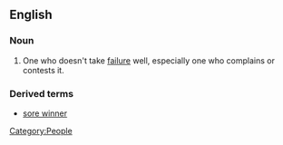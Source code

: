 ==English==
===Noun===
{{en-noun|sg=[[sore]] [[loser]]}}

# {{informal}} One who doesn't take [[failure]] well, especially one who complains or contests it.
===Derived terms===
*[[sore winner]]
[[Category:People]]